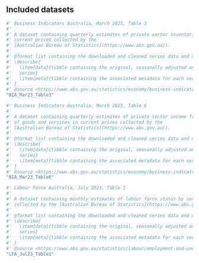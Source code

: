 ## Included datasets

```r
#' Business Indicators Australia, March 2023, Table 3
#' 
#' A dataset containing quarterly estimates of private sector inventories in
#' current prices collected by the
#' [Australian Bureau of Statistics](https://www.abs.gov.au/).
#'
#' @format list containing the downloaded and cleaned series data and metadata
#' \describe{
#'   \item{data}{tibble containing the original, seasonally adjusted and trend
#'   series}
#'   \item{meta}{tibble containing the associated metadata for each series}
#' }
#' @source <https://www.abs.gov.au/statistics/economy/business-indicators/business-indicators-australia/mar-2023#data-downloads>
"BIA_Mar23_Table3"
```

```r
#' Business Indicators Australia, March 2023, Table 6
#' 
#' A dataset containing quarterly estimates of private sector income from sales
#' of goods and services in current prices collected by the
#' [Australian Bureau of Statistics](https://www.abs.gov.au/).
#'
#' @format list containing the downloaded and cleaned series data and metadata
#' \describe{
#'   \item{data}{tibble containing the original, seasonally adjusted and trend
#'   series}
#'   \item{meta}{tibble containing the associated metadata for each series}
#' }
#' @source <https://www.abs.gov.au/statistics/economy/business-indicators/business-indicators-australia/mar-2023#data-downloads>
"BIA_Mar23_Table6"
```

```r
#' Labour Force Australia, July 2023, Table 1
#' 
#' A dataset containing monthly estimates of labour force status by sex
#' collected by the [Australian Bureau of Statistics](https://www.abs.gov.au/).
#'
#' @format list containing the downloaded and cleaned series data and metadata
#' \describe{
#'   \item{data}{tibble containing the original, seasonally adjusted and trend
#'   series}
#'   \item{meta}{tibble containing the associated metadata for each series}
#' }
#' @source <https://www.abs.gov.au/statistics/labour/employment-and-unemployment/labour-force-australia/jul-2023#data-downloadss>
"LFA_Jul23_Table1"
```